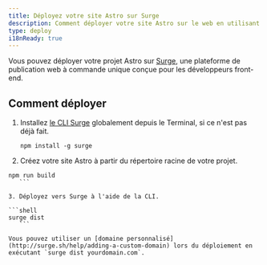 ```yaml
---
title: Déployez votre site Astro sur Surge
description: Comment déployer votre site Astro sur le web en utilisant surge.sh
type: deploy
i18nReady: true
---
```


Vous pouvez déployer votre projet Astro sur [Surge](https://surge.sh/), une plateforme de publication web à commande unique conçue pour les développeurs front-end.

## Comment déployer

1. Installez [le CLI Surge](https://www.npmjs.com/package/surge) globalement depuis le Terminal, si ce n'est pas déjà fait.

    ```shell
    npm install -g surge
    ```

2. Créez votre site Astro à partir du répertoire racine de votre projet.

 ```shell
 npm run build
    ```

3. Déployez vers Surge à l'aide de la CLI.

 ```shell
 surge dist
    ```

Vous pouvez utiliser un [domaine personnalisé](http://surge.sh/help/adding-a-custom-domain) lors du déploiement en exécutant `surge dist yourdomain.com`.
